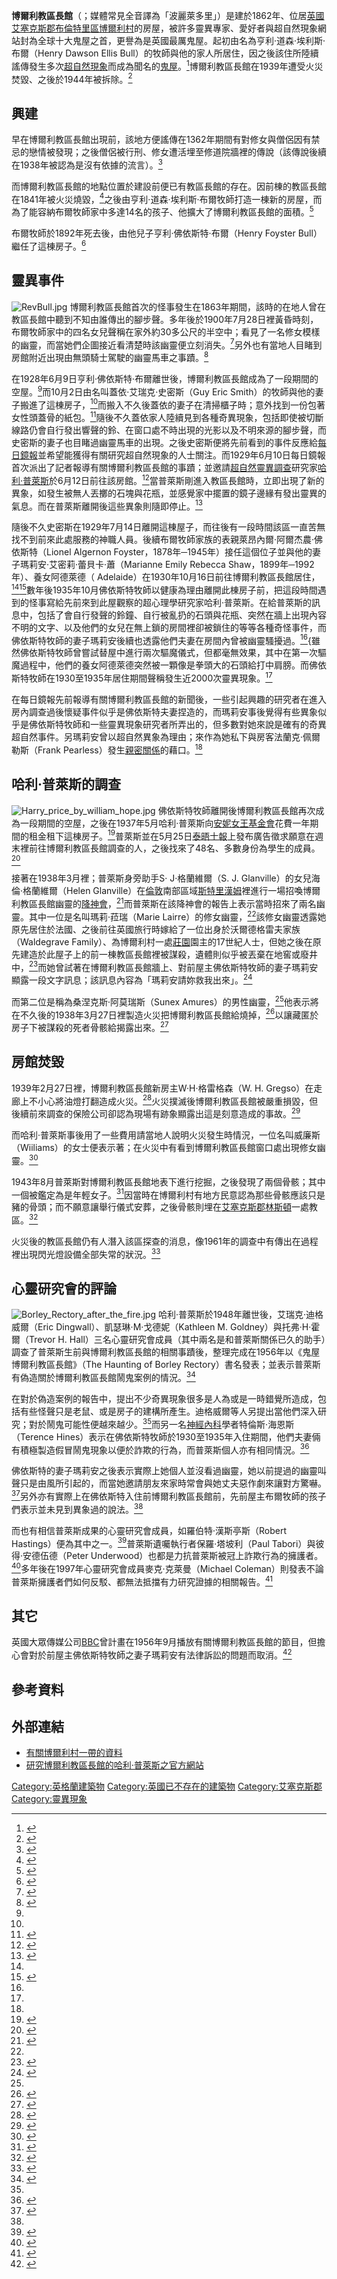 {{noteTA
|1=zh-cn:埃塞克斯郡;zh-hk:雅息士郡;zh-mo:雅息士郡;zh-sg:埃塞克斯郡;zh-tw:艾塞克斯郡
}}
{{Infobox building
| building_name       = 博爾利教區長館
| former_names        = Borley Rectory
| image               = BorleyRectory1892.jpg
| image_size          = 250px
| caption             = 攝於1892年的博爾利教區長館
| architectural_style = [[哥德復興式建築|哥德復興式建築]]
| location            = [[英國|英國]][[艾塞克斯郡|艾塞克斯郡]][[布倫特里區|布倫特里區]][[博爾利村|博爾利村]]
| coordinates         = {{coord|52.0546|0.6942|type:landmark_region:GB-ESS}}
| completion_date     = 1862年
| demolition_date     = 1944年
}}

'''博爾利教區長館'''（{{lang-en|Borley Rectory}}；媒體常見全音譯為「波麗萊多里」）是建於1862年、位居[[英國|英國]][[艾塞克斯郡|艾塞克斯郡]][[布倫特里區|布倫特里區]][[博爾利村|博爾利村]]的房屋，被許多靈異專家、愛好者與超自然現象網站封為全球十大鬼屋之首，更譽為是英國最厲鬼屋。起初由名為亨利·道森·埃利斯·布爾（Henry Dawson Ellis Bull）的牧師與他的家人所居住，因之後該住所陸續謠傳發生多次[[超自然現象|超自然現象]]而成為聞名的[[鬼屋|鬼屋]]。<ref>{{cite book |title=In the Realm of Ghosts and Hauntings |date=2002年 |publisher=Harbor House |author=E. Randall Floyd |isbn=978-1-891799-06-8 |page=36頁 }}</ref>博爾利教區長館在1939年遭受火災焚毀、之後於1944年被拆除。<ref name="Page77">{{cite book |title=超常現象大事典 |publisher=成甲書房 |author=羽仁礼 |isbn=978-4-880861-15-9 |date=2001年 |page=77頁 }}</ref>

== 興建 ==
早在博爾利教區長館出現前，該地方便謠傳在1362年期間有對修女與僧侶因有禁忌的戀情被發現；之後僧侶被行刑、修女遭活埋至修道院牆裡的傳說（該傳說後續在1938年被認為是沒有依據的流言）。<ref name="#1">{{cite web |url=http://www.foxearth.org.uk/BorleyRectory/BullSheet.htm |title=Bullsheet. The Bulls at Borley Rectory |publisher=Foxearth and District Local History Society |work=The Bones of Borley |author=Andrew Clarke |year=2000年 |accessdate=2014年12月27日 |archive-date=2018年9月16日 |archive-url=https://web.archive.org/web/20180916195703/http://www.foxearth.org.uk/BorleyRectory/BullSheet.htm |dead-url=yes }}</ref>

而博爾利教區長館的地點位置於建設前便已有教區長館的存在。因前棟的教區長館在1841年被火災燒毀，<ref>{{cite book |title=The Ghosts of Borley |publisher=David & Charles |author=Wesley Downes |isbn=978-1-4463-5788-0 |date=2012年 }}</ref>之後由亨利·道森·埃利斯·布爾牧師打造一棟新的房屋，而為了能容納布爾牧師家中多達14名的孩子、他擴大了博爾利教區長館的面積。<ref>{{cite journal |author=Sidney H. Glanville |title=The Strange Happenings at Borley Rectory – Full Account of England's Most Famous Modern Ghost |date=1951年10月 |magazine=Fate |volume=4 |issue=7 |pages=89至107頁}}
</ref>

布爾牧師於1892年死去後，由他兒子亨利·佛依斯特·布爾（Henry Foyster Bull）繼任了這棟房子。<ref name="HarryPage36">{{cite book |title=The End of Borley Rectory |publisher=G. G. Harrap & Co. |author=哈利·普萊斯 |isbn=978-1-4067-2212-3 |origyear=1946年 |date=2006年 |page=36頁 }}</ref>

== 靈異事件 ==
[[File:RevBull.jpg|thumb]]
博爾利教區長館首次的怪事發生在1863年期間，該時的在地人曾在教區長館中聽到不知由誰傳出的腳步聲。多年後於1900年7月28日裡黃昏時刻，布爾牧師家中的四名女兒聲稱在家外約30多公尺的半空中；看見了一名修女模樣的幽靈，而當她們企圖接近看清楚時該幽靈便立刻消失。<ref>{{cite book |title=The End of Borley Rectory |publisher=G. G. Harrap & Co. |author=哈利·普萊斯 |isbn=978-1-4067-2212-3 |origyear=1946年 |date=2006年 |page=28至30頁 }}</ref>另外也有當地人目睹到房館附近出現由無頭騎士駕駛的幽靈馬車之事蹟。<ref name="PricePage16-17">{{cite book |title=The End of Borley Rectory |publisher=G. G. Harrap & Co. |author=哈利·普萊斯 |isbn=978-1-4067-2212-3 |origyear=1946年 |date=2006年 |page=16至17頁 }}</ref>

在1928年6月9日亨利·佛依斯特·布爾離世後，博爾利教區長館成為了一段期間的空屋。<ref name="PricePage16-17"/>而10月2日由名叫蓋依·艾瑞克·史密斯（Guy Eric Smith）的牧師與他的妻子搬進了這棟房子，<ref name="PricePage16-17"/>而搬入不久後蓋依的妻子在清掃櫃子時；意外找到一份包著女性頭蓋骨的紙包。<ref>{{cite book |title=The End of Borley Rectory |publisher=G. G. Harrap & Co. |author=哈利·普萊斯 |isbn=978-1-4067-2212-3 |origyear=1946年 |date=2006年 |page=20頁 }}</ref>隨後不久蓋依家人陸續見到各種奇異現象，包括即使被切斷線路仍會自行發出響聲的鈴、在窗口處不時出現的光影以及不明來源的腳步聲，而史密斯的妻子也目睹過幽靈馬車的出現。之後史密斯便將先前看到的事件反應給[[每日鏡報|每日鏡報]]並希望能獲得有關研究超自然現象的人士關注。而1929年6月10日每日鏡報首次派出了記者報導有關博爾利教區長館的事蹟；並邀請[[超自然靈異調查|超自然靈異調查]]研究家[[哈利·普萊斯|哈利·普萊斯]]於6月12日前往該房館。<ref>{{cite book |title=The End of Borley Rectory |publisher=G. G. Harrap & Co. |author=哈利·普萊斯 |isbn=978-1-4067-2212-3 |origyear=1946年 |date=2006年 |page=19頁 }}</ref>當普萊斯剛進入教區長館時，立即出現了新的異象，如發生被無人丟擲的石塊與花瓶，並感覺家中擺置的鏡子邊緣有發出靈異的氣息。而在普萊斯離開後這些異象則隨即停止。<ref>{{cite book |title=The Haunting of Borley Rectory |publisher=Duckworth |author=艾瑞克·迪格威爾、凱瑟琳·M·戈德妮、托弗·H·霍爾 |date=1956年 |page=44頁 }}</ref>

隨後不久史密斯在1929年7月14日離開這棟屋子，而往後有一段時間該區一直苦無找不到前來此處服務的神職人員。後續布爾牧師家族的表親萊昂內爾·阿爾杰農·佛依斯特（Lionel Algernon Foyster，1878年─1945年）接任這個位子並與他的妻子瑪莉安·艾密莉·蕾貝卡·蕭（Marianne Emily Rebecca Shaw，1899年─1992年）、養女阿德萊德（ Adelaide）在1930年10月16日前往博爾利教區長館居住，<ref name="PricePage16-17"/><ref>{{cite book |title=The Haunting of Borley Rectory |publisher=Duckworth |author=艾瑞克·迪格威爾、凱瑟琳·M·戈德妮、托弗·H·霍爾 |date=1956年 |page=75頁 }}</ref>數年後1935年10月佛依斯特牧師以健康為理由離開此棟房子前，把這段時間遇到的怪事寫給先前來到此屋觀察的超心理學研究家哈利·普萊斯。在給普萊斯的訊息中，包括了會自行發聲的鈴鐘、自行被亂扔的石頭與花瓶、突然在牆上出現內容不明的文字、以及他們的女兒在無上鎖的房間裡卻被鎖住的等等各種奇怪事件，而佛依斯特牧師的妻子瑪莉安後續也透露他們夫妻在房間內曾被幽靈騷擾過。<ref name="HarryPage36"/>{雖然佛依斯特牧師曾嘗試替屋中進行兩次驅魔儀式，但都毫無效果，其中在第一次驅魔過程中，他們的養女阿德萊德突然被一顆像是拳頭大的石頭給打中肩膀。而佛依斯特牧師在1930至1935年居住期間聲稱發生近2000次靈異現象。<ref name="Page77"/>

在每日鏡報先前報導有關博爾利教區長館的新聞後，一些引起興趣的研究者在進入房內調查過後懷疑事件似乎是佛依斯特夫妻捏造的，而瑪莉安事後覺得有些異象似乎是佛依斯特牧師和一些靈異現象研究者所弄出的，但多數對她來說是確有的奇異超自然事件。另瑪莉安曾以超自然異象為理由；來作為她私下與房客法蘭克·佩爾勒斯（Frank Pearless）發生[[親密關係|親密關係]]的藉口。<ref name="#1"/>

== 哈利·普萊斯的調查==
[[File:Harry_price_by_william_hope.jpg|thumb]]
佛依斯特牧師離開後博爾利教區長館再次成為一段期間的空屋，之後在1937年5月哈利·普萊斯向[[安妮女王基金會|安妮女王基金會]]花費一年期間的租金租下這棟房子。<ref>{{cite book |title=World's Greatest Psychics & Mystics |url=https://archive.org/details/worldsgreatestps0000nich |publisher=Octopus |author=Margaret Nicholas |isbn=978-0-600-58612-8 |date=1986年 }}</ref>普萊斯並在5月25日[[泰晤士報|泰晤士報]]上發布廣告徵求願意在週末裡前往博爾利教區長館調查的人，之後找來了48名、多數身份為學生的成員。<ref>{{cite book |title=The Haunting of Borley Rectory |publisher=Duckworth |author=艾瑞克·迪格威爾、凱瑟琳·M·戈德妮、托弗·H·霍爾 |date=1956年 |page=38頁 }}</ref>

接著在1938年3月裡；普萊斯身旁助手S· J·格蘭維爾（S. J. Glanville）的女兒海倫·格蘭維爾（Helen Glanville）在[[倫敦|倫敦]]南部區域[[斯特里漢姆|斯特里漢姆]]裡進行一場招喚博爾利教區長館幽靈的[[降神會|降神會]]，<ref name="HarryPage276-280">{{cite book |title=The Haunting of Borley Rectory |publisher=Duckworth |author=艾瑞克·迪格威爾、凱瑟琳·M·戈德妮、托弗·H·霍爾 |date=1956年 |page=276至280頁 }}</ref>而普萊斯在該降神會的報告上表示當時招來了兩名幽靈。其中一位是名叫瑪莉·菈瑞（Marie Lairre）的修女幽靈，<ref name="HarryPage276-280"/>該修女幽靈透露她原先居住於法國、之後前往英國旅行時嫁給了一位出身於沃爾德格雷夫家族（Waldegrave Family）、為博爾利村一處[[莊園|莊園]]園主的17世紀人士，但她之後在原先建造於此屋子上的前一棟教區長館裡被謀殺，遺體則似乎被丟棄在地窖或廢井中，<ref>{{cite book |title=World's Greatest Unsolved Mysteries |url=https://archive.org/details/worldsgreatestun0000fant |publisher=Dundum |author=Lionel Fanthorpe |isbn=978-0-88882-194-2 |date=1997年 |page=52頁 }}</ref>而她曾試著在博爾利教區長館牆上、對前屋主佛依斯特牧師的妻子瑪莉安顯露一段文字訊息；該訊息內容為「瑪莉安請妳救我出來」。<ref>{{cite book |title=In the Realm of Ghosts and Hauntings |date=2002年 |publisher=Harbor House |author=E. Randall Floyd |isbn=978-1-891799-06-8 |page=37頁 }}</ref>

而第二位是稱為桑涅克斯·阿莫瑞斯（Sunex Amures）的男性幽靈，<ref name="HarryPage276-280"/>他表示將在不久後的1938年3月27日裡製造火災把博爾利教區長館給燒掉，<ref>{{cite book |title=Illustrated History of the Haunted World |url=https://archive.org/details/illustratedhisto0000karl_a0b9 |publisher=New Holland Publishers |author=Jason Karl |isbn=978-1-845376-87-1 |date=2007年 |page=33頁 }}</ref>以讓藏匿於房子下被謀殺的死者骨骸給揭露出來。<ref>{{cite book |title=The Widow of Borley |publisher=Duckworth |author=Robert Wood|isbn=978-0-7156-2419-7 |date=1992年 |page=50頁}}</ref>

== 房館焚毀 ==
1939年2月27日裡，博爾利教區長館新房主W·H·格雷格森（W. H. Gregso）在走廊上不小心將油燈打翻造成火災。<ref>{{cite book |title=The End of Borley Rectory |publisher=G. G. Harrap & Co. |author=哈利·普萊斯 |isbn=978-1-4067-2212-3 |origyear=1946年 |date=2006年 |page=13頁 }}</ref>火災撲滅後博爾利教區長館被嚴重損毀，但後續前來調查的保險公司卻認為現場有跡象顯露出這是刻意造成的事故。<ref>{{cite book |title=The Widow of Borley |publisher=Duckworth |author=Robert Wood|isbn=978-0-7156-2419-7 |date=1992年 |page=3至4頁}}</ref>

而哈利·普萊斯事後用了一些費用請當地人說明火災發生時情況，一位名叫威廉斯（Wiiliams）的女士便表示著；在火災中有看到博爾利教區長館窗口處出現修女幽靈。<ref>{{cite book |title=The Haunting of Borley Rectory |publisher=Duckworth |author=艾瑞克·迪格威爾、凱瑟琳·M·戈德妮、托弗·H·霍爾 |date=1956年 |page=147頁 }}</ref>

1943年8月普萊斯對博爾利教區長館地表下進行挖掘，之後發現了兩個骨骸；其中一個被鑑定為是年輕女子。<ref>{{cite book |title=The Haunting of Borley Rectory |publisher=Duckworth |author=艾瑞克·迪格威爾、凱瑟琳·M·戈德妮、托弗·H·霍爾 |date=1956年 |page=154頁 }}</ref>因當時在博爾利村有地方民意認為那些骨骸應該只是豬的骨頭；而不願意讓舉行儀式安葬，之後骨骸則埋在[[艾塞克斯郡|艾塞克斯郡]][[林斯頓|林斯頓]]一處教區。<ref>{{cite book |title=Ghost Hunters: A Guide to Investigating the Paranormal |publisher=Hachette UK |author=Yvette Fielding、Ciaran O'Keeffe|isbn=978-1-4447-4029-5 |date=2011年 |page=第4節 }}</ref>

火災後的教區長館仍有人潛入該區探查的消息，像1961年的調查中有傳出在過程裡出現閃光燈設備全部失常的狀況。<ref>{{cite book |title=瀛寰搜奇 |publisher=讀者文摘遠東有限公司 |date=1978年 |page=417頁 }}</ref>

== 心靈研究會的評論 ==
[[File:Borley_Rectory_after_the_fire.jpg|thumb]]
哈利·普萊斯於1948年離世後，艾瑞克·迪格威爾（Eric Dingwall）、凱瑟琳·M·戈德妮（Kathleen M. Goldney）與托弗·H·霍爾（Trevor H. Hall）三名心靈研究會成員（其中兩名是和普萊斯關係已久的助手）調查了普萊斯生前與博爾利教區長館的相關事蹟後，整理完成在1956年以《鬼屋博爾利教區長館》（The Haunting of Borley Rectory）書名發表；並表示普萊斯有偽造關於博爾利教區長館鬧鬼案例的情況。<ref name="HP">{{cite web |url=http://www.harrypricewebsite.co.uk/Borley/PriceatBorley/HBR/hbr-contents.htm |title=Harry Price at Borley |work=Duckworth |author=艾瑞克·迪格威爾、凱瑟琳·M·戈德妮、托弗·H·霍爾 |accessdate=2014年12月27日 |archive-date=2018年10月6日 |archive-url=https://web.archive.org/web/20181006092645/http://www.harrypricewebsite.co.uk/Borley/PriceatBorley/HBR/hbr-contents.htm |dead-url=no }}</ref>

在對於偽造案例的報告中，提出不少奇異現象很多是人為或是一時錯覺所造成，包括有些怪聲只是老鼠、或是房子的建構所產生。迪格威爾等人另提出當他們深入研究；對於鬧鬼可能性便越來越少。<ref name="HP"/>而另一名[[神經內科|神經內科]]學者特倫斯·海恩斯（Terence Hines）表示在佛依斯特牧師於1930至1935年入住期間，他們夫妻倆有積極製造假冒鬧鬼現象以便於詐欺的行為，而普萊斯個人亦有相同情況。<ref>{{cite book |title=Pseudoscience and the Paranormal |publisher=Prometheus Books |author=特倫斯·海恩斯 |isbn=978-1-573929-7-90 |date=2003年 |page=94至95頁 }}</ref>

佛依斯特的妻子瑪莉安之後表示實際上她個人並沒看過幽靈，她以前提過的幽靈叫聲只是由風所引起的，而當她邀請朋友來家時常會與她丈夫惡作劇來讓對方驚嚇。<ref name="BBPage186">{{cite book |title=Bizarre Beliefs |publisher=Richard Cohen Books |author=Simon Hoggart、Mike Hutchinson |isbn=978-1-573921-56-5 |date=1995年 |page=186頁 }}</ref>另外亦有實際上在佛依斯特入住前博爾利教區長館前，先前屋主布爾牧師的孩子們表示並未見到異象過的說法。<ref name="BBPage186"/>

而也有相信普萊斯成果的心靈研究會成員，如羅伯特·漢斯亭斯（Robert Hastings）便為其中之一。<ref>{{cite journal |author=羅伯特·漢斯亭斯 |title=An Examination of the Borley Report |date=1969年 |publisher=Society for Psychical Research |issue=55 |pages=66至175頁}}</ref>普萊斯遺囑執行者保羅·塔坡利（Paul Tabori）與彼得·安德伍德（Peter Underwood）也都是力抗普萊斯被冠上詐欺行為的擁護者。<ref>{{cite book |title=The Enigma of Borley Rectory |publisher=Foulsham & Co Ltd. |author=保羅·塔坡利、彼得·安德伍德 |isbn=978-0-715361-18-4 |date=1973年 }}</ref>多年後在1997年心靈研究會成員麥克·克萊曼（Michael Coleman）則發表不論普萊斯擁護者們如何反駁、都無法抵擋有力研究證據的相關報告。<ref>{{cite journal |author=麥克·克萊曼 |title= The Flying Bricks of Borley |date=1997年 |publisher=Society for Psychical Research |volume=61 |issue=847 }}</ref>

== 其它 ==
英國大眾傳媒公司[[BBC|BBC]]曾計畫在1956年9月播放有關博爾利教區長館的節目，但擔心會對於前屋主佛依斯特牧師之妻子瑪莉安有法律訴訟的問題而取消。<ref>{{cite web |url=http://www.foxearth.org.uk/TheHauntedRectory.html |title=The Haunted Rectory... |work=The Bones of Borley |publisher=Foxearth and District Local History Society |accessdate=2014年12月27日 |archive-date=2019年1月8日 |archive-url=https://web.archive.org/web/20190108000941/http://www.foxearth.org.uk/TheHauntedRectory.html |dead-url=no }}</ref>

== 參考資料 ==
{{Commons category|Borley Rectory|博爾利教區長館}}
{{reflist|2}}

== 外部連結 ==
*[http://foxearth.org.uk/ 有關博爾利村一帶的資料] {{Wayback|url=http://foxearth.org.uk/ |date=20210211030437 }}
*[http://harrypricewebsite.co.uk/ 研究博爾利教區長館的哈利·普萊斯之官方網站] {{Wayback|url=http://harrypricewebsite.co.uk/ |date=20201126095524 }}

{{DEFAULTSORT:Borley Rectory}}
[[Category:英格蘭建築物|Category:英格蘭建築物]]
[[Category:英國已不存在的建築物|Category:英國已不存在的建築物]]
[[Category:艾塞克斯郡|Category:艾塞克斯郡]]
[[Category:靈異現象|Category:靈異現象]]